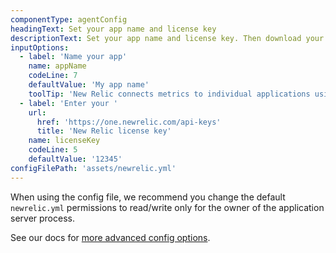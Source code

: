 ```yaml
---
componentType: agentConfig
headingText: Set your app name and license key
descriptionText: Set your app name and license key. Then download your custom config file.
inputOptions:
  - label: 'Name your app'
    name: appName
    codeLine: 7
    defaultValue: 'My app name'
    toolTip: 'New Relic connects metrics to individual applications using your license key and the primary application name.' 
  - label: 'Enter your '
    url: 
      href: 'https://one.newrelic.com/api-keys'
      title: 'New Relic license key'
    name: licenseKey
    codeLine: 5
    defaultValue: '12345'  
configFilePath: 'assets/newrelic.yml'
---
```


When using the config file, we recommend you change the default `newrelic.yml` permissions to read/write only for the owner of the application server process.

See our docs for [more advanced config options](/docs/apm/agents/java-agent/configuration/java-agent-configuration-config-file).
